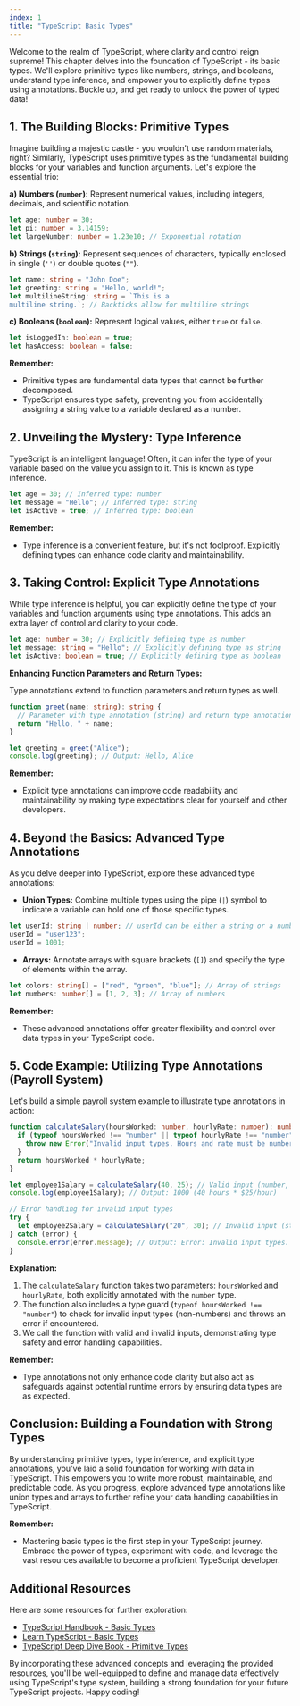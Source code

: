 ```yaml
---
index: 1
title: "TypeScript Basic Types"
---
```


Welcome to the realm of TypeScript, where clarity and control reign supreme! This chapter delves into the foundation of TypeScript - its basic types. We'll explore primitive types like numbers, strings, and booleans, understand type inference, and empower you to explicitly define types using annotations. Buckle up, and get ready to unlock the power of typed data!

## 1. The Building Blocks: Primitive Types

Imagine building a majestic castle - you wouldn't use random materials, right? Similarly, TypeScript uses primitive types as the fundamental building blocks for your variables and function arguments. Let's explore the essential trio:

**a) Numbers (`number`):** Represent numerical values, including integers, decimals, and scientific notation.

```typescript
let age: number = 30;
let pi: number = 3.14159;
let largeNumber: number = 1.23e10; // Exponential notation
```

**b) Strings (`string`):** Represent sequences of characters, typically enclosed in single (`''`) or double quotes (`""`).

```typescript
let name: string = "John Doe";
let greeting: string = "Hello, world!";
let multilineString: string = `This is a
multiline string.`; // Backticks allow for multiline strings
```

**c) Booleans (`boolean`):** Represent logical values, either `true` or `false`.

```typescript
let isLoggedIn: boolean = true;
let hasAccess: boolean = false;
```

**Remember:**

- Primitive types are fundamental data types that cannot be further decomposed.
- TypeScript ensures type safety, preventing you from accidentally assigning a string value to a variable declared as a number.

## 2. Unveiling the Mystery: Type Inference

TypeScript is an intelligent language! Often, it can infer the type of your variable based on the value you assign to it. This is known as type inference.

```typescript
let age = 30; // Inferred type: number
let message = "Hello"; // Inferred type: string
let isActive = true; // Inferred type: boolean
```

**Remember:**

- Type inference is a convenient feature, but it's not foolproof. Explicitly defining types can enhance code clarity and maintainability.

## 3. Taking Control: Explicit Type Annotations

While type inference is helpful, you can explicitly define the type of your variables and function arguments using type annotations. This adds an extra layer of control and clarity to your code.

```typescript
let age: number = 30; // Explicitly defining type as number
let message: string = "Hello"; // Explicitly defining type as string
let isActive: boolean = true; // Explicitly defining type as boolean
```

**Enhancing Function Parameters and Return Types:**

Type annotations extend to function parameters and return types as well.

```typescript
function greet(name: string): string {
  // Parameter with type annotation (string) and return type annotation (string)
  return "Hello, " + name;
}

let greeting = greet("Alice");
console.log(greeting); // Output: Hello, Alice
```

**Remember:**

- Explicit type annotations can improve code readability and maintainability by making type expectations clear for yourself and other developers.

## 4. Beyond the Basics: Advanced Type Annotations

As you delve deeper into TypeScript, explore these advanced type annotations:

- **Union Types:** Combine multiple types using the pipe (`|`) symbol to indicate a variable can hold one of those specific types.

```typescript
let userId: string | number; // userId can be either a string or a number
userId = "user123";
userId = 1001;
```

- **Arrays:** Annotate arrays with square brackets (`[]`) and specify the type of elements within the array.

```typescript
let colors: string[] = ["red", "green", "blue"]; // Array of strings
let numbers: number[] = [1, 2, 3]; // Array of numbers
```

**Remember:**

- These advanced annotations offer greater flexibility and control over data types in your TypeScript code.

## 5. Code Example: Utilizing Type Annotations (Payroll System)

Let's build a simple payroll system example to illustrate type annotations in action:

```typescript
function calculateSalary(hoursWorked: number, hourlyRate: number): number {
  if (typeof hoursWorked !== "number" || typeof hourlyRate !== "number") {
    throw new Error("Invalid input types. Hours and rate must be numbers!");
  }
  return hoursWorked * hourlyRate;
}

let employee1Salary = calculateSalary(40, 25); // Valid input (number, number)
console.log(employee1Salary); // Output: 1000 (40 hours * $25/hour)

// Error handling for invalid input types
try {
  let employee2Salary = calculateSalary("20", 30); // Invalid input (string, number)
} catch (error) {
  console.error(error.message); // Output: Error: Invalid input types. Hours and rate must be numbers!
}
```

**Explanation:**

1. The `calculateSalary` function takes two parameters: `hoursWorked` and `hourlyRate`, both explicitly annotated with the `number` type.
2. The function also includes a type guard (`typeof hoursWorked !== "number"`) to check for invalid input types (non-numbers) and throws an error if encountered.
3. We call the function with valid and invalid inputs, demonstrating type safety and error handling capabilities.

**Remember:**

- Type annotations not only enhance code clarity but also act as safeguards against potential runtime errors by ensuring data types are as expected.

## Conclusion: Building a Foundation with Strong Types

By understanding primitive types, type inference, and explicit type annotations, you've laid a solid foundation for working with data in TypeScript. This empowers you to write more robust, maintainable, and predictable code. As you progress, explore advanced type annotations like union types and arrays to further refine your data handling capabilities in TypeScript.

**Remember:**

- Mastering basic types is the first step in your TypeScript journey. Embrace the power of types, experiment with code, and leverage the vast resources available to become a proficient TypeScript developer.

## Additional Resources

Here are some resources for further exploration:

- [TypeScript Handbook - Basic Types](https://www.typescriptlang.org/docs/handbook/basic-types.html)
- [Learn TypeScript - Basic Types](https://www.freecodecamp.org/news/learn-typescript-beginners-guide/)
- [TypeScript Deep Dive Book - Primitive Types](https://basarat.gitbook.io/typescript/)

By incorporating these advanced concepts and leveraging the provided resources, you'll be well-equipped to define and manage data effectively using TypeScript's type system, building a strong foundation for your future TypeScript projects. Happy coding!
